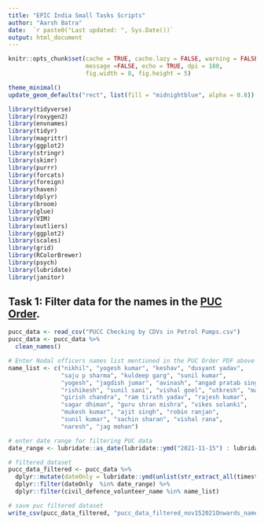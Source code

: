 ```yaml
---
title: "EPIC India Small Tasks Scripts"
author: "Aarsh Batra"
date:  `r paste0("Last updated: ", Sys.Date())`
output: html_document
---
```


```r
knitr::opts_chunk$set(cache = TRUE, cache.lazy = FALSE, warning = FALSE, 
                      message =FALSE, echo = TRUE, dpi = 180, 
                      fig.width = 8, fig.height = 5)

theme_minimal()
update_geom_defaults("rect", list(fill = "midnightblue", alpha = 0.8))

```

```r
library(tidyverse)
library(roxygen2)
library(envnames)
library(tidyr)
library(magrittr)
library(ggplot2)
library(stringr)
library(skimr)
library(purrr)
library(forcats)
library(foreign)
library(haven)
library(dplyr)
library(broom)
library(glue)
library(VIM)
library(outliers)
library(ggplot2)
library(scales)
library(grid)
library(RColorBrewer)
library(psych)
library(lubridate)
library(janitor)


```



## Task 1: Filter data for the names in the [PUC Order](https://drive.google.com/file/d/1NWQHUx85j_rCRd1qZHzHEf08FgTP-7mg/view?usp=sharing).

```r
pucc_data <- read_csv("PUCC Checking by CDVs in Petrol Pumps.csv")
pucc_data <- pucc_data %>%
  clean_names()

```

```r


# Enter Nodal officers names list mentioned in the PUC Order PDF above
name_list <- c("nikhil", "yogesh kumar", "keshav", "dusyant yadav", 
               "saju p sharma", "kuldeep garg", "sunil kumar", 
               "yogesh", "jagdish jumar", "avinash", "angad pratab singh", 
               "rishikesh", "sunil sani", "vishal goel", "utkresh", "manish", 
               "girish chandra", "ram tirath yadav", "rajesh kumar", 
               "sagar dhiman", "guru shran mishra", "vikes solanki", 
               "mukesh kumar", "ajit singh", "robin ranjan", 
               "sunil kumar", "sachin sharan", "vishal rana", 
               "naresh", "jag mohan")

# enter date range for filtering PUC data
date_range <- lubridate::as_date(lubridate::ymd("2021-11-15") : lubridate::ymd("2021-11-19"))

# filtered_dataset
pucc_data_filtered <- pucc_data %>%
  dplyr::mutate(dateOnly = lubridate::ymd(unlist(str_extract_all(timestamp, "..../../.."))), civil_defence_volunteer_name = stringr::str_to_lower(civil_defence_volunteer_name)) %>%
  dplyr::filter(dateOnly  %in% date_range) %>%
  dplyr::filter(civil_defence_volunteer_name %in% name_list)

# save puc filtered dataset
write_csv(pucc_data_filtered, "pucc_data_filtered_nov152021Onwards_namesInPUCOrderList.csv")

```


